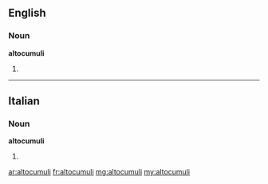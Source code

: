 ==English==

===Noun===
'''altocumuli'''

# {{plural of|altocumulus}}

----

==Italian==

===Noun===
'''altocumuli''' {{m}}

# {{plural of|altocumulo|lang=it}}

[[ar:altocumuli]]
[[fr:altocumuli]]
[[mg:altocumuli]]
[[my:altocumuli]]